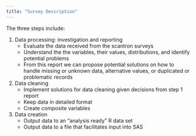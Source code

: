 ```yaml
---
title: "Survey Description"
---
```


The three steps include:

1. Data processing: investigation and reporting  
    + Evaluate the data received from the scantron surveys  
    + Understand the the variables, their values, distributions, and identify potential problems  
    + From this report we can propose potential solutions on how to handle missing or unknown data, alternative values, or duplicated or problematic records  
2. Data cleaning  
    + Implement solutions for data cleaning given decisions from step 1 report  
    + Keep data in detailed format 
    + Create composite variables  
3. Data creation  
    + Output data to an "analysis ready" R data set  
    + Output data to a file that facilitates input into SAS

